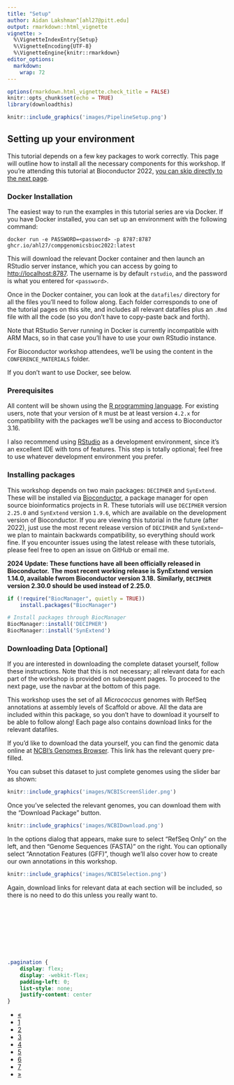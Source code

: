```yaml
---
title: "Setup"
author: Aidan Lakshman^[ahl27@pitt.edu]
output: rmarkdown::html_vignette
vignette: >
  %\VignetteIndexEntry{Setup}
  %\VignetteEncoding{UTF-8}
  %\VignetteEngine{knitr::rmarkdown}
editor_options: 
  markdown: 
    wrap: 72
---
```


```r
options(rmarkdown.html_vignette.check_title = FALSE)
knitr::opts_chunk$set(echo = TRUE)
library(downloadthis)
```

```r
knitr::include_graphics('images/PipelineSetup.png')
```

## Setting up your environment
This tutorial depends on a few key packages to work correctly. This page will outline
how to install all the necessary components for this workshop. If you're attending
this tutorial at Bioconductor 2022, [you can skip directly to the next page](https://www.ahl27.com/CompGenomicsBioc2022/articles/LoadingGenomeData.html).

### Docker Installation
The easiest way to run the examples in this tutorial series are via Docker.
If you have Docker installed, you can set up an environment with the following
command:

```
docker run -e PASSWORD=<password> -p 8787:8787 ghcr.io/ahl27/compgenomicsbioc2022:latest
```

This will download the relevant Docker container and then launch an RStudio server
instance, which you can access by going to [http://localhost:8787](http://localhost:8787).
The username is by default `rstudio`, and the password is what you entered for 
`<password>`. 

Once in the Docker container, you can look at the `datafiles/` directory for 
all the files you'll need to follow along. Each folder corresponds to one 
of the tutorial pages on this site, and includes all relevant datafiles plus
an `.Rmd` file with all the code (so you don't have to copy-paste back and forth).

Note that RStudio Server running in Docker is currently incompatible with ARM Macs,
so in that case you'll have to use your own RStudio instance.

For Bioconductor workshop attendees, we'll be using the content in the `CONFERENCE_MATERIALS`
folder.

If you don't want to use Docker, see below.

### Prerequisites
All content will be shown using the [R programming language](https://www.r-project.org/). 
For existing users, note that your version of `R` must be at least version `4.2.x` 
for compatibility with the packages we'll be using and access to Bioconductor
3.16.

I also recommend using [RStudio](https://www.rstudio.com/products/rstudio/) as a 
development environment, since it's an excellent IDE with tons of features. 
This step is totally optional; feel free to use whatever development environment 
you prefer.

### Installing packages
This workshop depends on two main packages: `DECIPHER` and `SynExtend`. 
These will be installed via [Bioconductor](http://bioconductor.org/), a package 
manager for open source bioinformatics projects in R. These tutorials will use
`DECIPHER` version `2.25.0` and `SynExtend` version `1.9.6`, which are available on
the development version of Bioconductor. If you are viewing this tutorial in the future
(after 2022), just use the most recent release version of `DECIPHER` and `SynExtend`--
we plan to maintain backwards compatibility, so everything should work fine. If you encounter
issues using the latest release with these tutorials, please feel free to open an issue on GitHub
or email me.

**2024 Update: These functions have all been officially released in Bioconductor.**
**The most recent working release is SynExtend version 1.14.0, available fwrom Bioconductor version 3.18.**
**Similarly, `DECIPHER` version 2.30.0 should be used instead of 2.25.0**. 

```r
if (!require("BiocManager", quietly = TRUE))
    install.packages("BiocManager")

# Install packages through BiocManager
BiocManager::install('DECIPHER')
BiocManager::install('SynExtend')
```

### Downloading Data [Optional]

If you are interested in downloading the complete dataset yourself, follow
these instructions. Note that this is not necessary; all relevant data for each
part of the workshop is provided on subsequent pages. To proceed to the next
page, use the navbar at the bottom of this page.

This workshop uses the set of all *Micrococcus* genomes with RefSeq annotations
at assembly levels of Scaffold or above. All the data are included within this 
package, so you don't have to download it yourself to be able to follow along!
Each page also contains download links for the relevant datafiles. 

If you'd like to download the data yourself, you can find the genomic data online
at [NCBI's Genomes Browser](https://www.ncbi.nlm.nih.gov/data-hub/genome/?taxon=1269&annotated_only=true&refseq_annotation=true&assembly_level=1%3A3). This link has the 
relevant query pre-filled.

You can subset this dataset to just complete genomes using the slider bar as shown:

```r
knitr::include_graphics('images/NCBIScreenSlider.png')
```

Once you've selected the relevant genomes, you can download them with the
"Download Package" button.

```r
knitr::include_graphics('images/NCBIDownload.png')
```

In the options dialog that appears, make sure to select "RefSeq Only" on the left,
and then "Genome Sequences (FASTA)" on the right. You can optionally select
"Annotation Features (GFF)", though we'll also cover how to create our own 
annotations in this workshop.

```r
knitr::include_graphics('images/NCBISelection.png')
```

Again, download links for relevant data at each section will be included,
so there is no need to do this unless you really want to.

&nbsp;

&nbsp;

&nbsp;

&nbsp;


```css
.pagination {
    display: flex;
    display: -webkit-flex;
    padding-left: 0;
    list-style: none;
    justify-content: center
}
```

<div class="center">
  <ul class="pagination pagination-lg">
    <li class="page-item disabled">
      <a class="page-link" href="#">&laquo;</a>
    </li>
    <li class="page-item active">
      <a class="page-link" href="https://www.ahl27.com/CompGenomicsBioc2022/articles/Setup.html">1</a>
    </li>
    <li class="page-item">
      <a class="page-link" href="https://www.ahl27.com/CompGenomicsBioc2022/articles/LoadingGenomeData.html">2</a>
    </li>
    <li class="page-item">
      <a class="page-link" href="https://www.ahl27.com/CompGenomicsBioc2022/articles/GeneCallingAnnotation.html">3</a>
    </li>
    <li class="page-item">
      <a class="page-link" href="https://www.ahl27.com/CompGenomicsBioc2022/articles/FindingCOGs.html">4</a>
    </li>
    <li class="page-item">
      <a class="page-link" href="https://www.ahl27.com/CompGenomicsBioc2022/articles/ConstructingPhylogenies.html">5</a>
    </li>
    <li class="page-item">
      <a class="page-link" href="https://www.ahl27.com/CompGenomicsBioc2022/articles/CoevolutionNetworks.html">6</a>
    </li>
    <li class="page-item">
      <a class="page-link" href="https://www.ahl27.com/CompGenomicsBioc2022/articles/Conclusion.html">7</a>
    </li>
    <li class="page-item">
      <a class="page-link" href="https://www.ahl27.com/CompGenomicsBioc2022/articles/LoadingGenomeData.html">&raquo;</a>
    </li>
  </ul>
</div>
